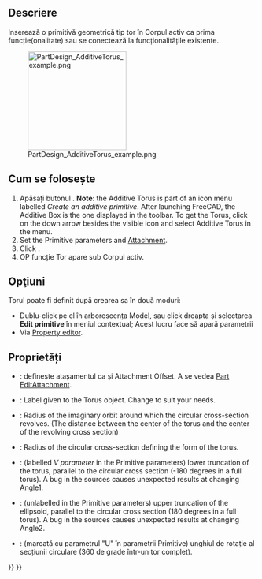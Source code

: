 <languages/>

{{Docnav
|[[PartDesign_AdditiveEllipsoid|Additive ellipsoid]]
|[[PartDesign_AdditivePrism|Additive prism]]
|[[PartDesign_Workbench|PartDesign]]
|IconL=PartDesign_AdditiveEllipsoid.svg
|IconR=PartDesign_AdditivePrism.svg
|IconC=Workbench_PartDesign.svg
}}

<div class="mw-translate-fuzzy">
{{GuiCommand|Name=PartDesign AdditiveTorus|Workbenches=[[PartDesign Workbench|PartDesign]]|MenuLocation=Part Design → Create an additive primitive → Additive Torus|Shortcut=|SeeAlso=[[PartDesign CompPrimitiveAdditive]]}}
</div>

==Descriere==

Inserează o primitivă geometrică tip tor în Corpul activ ca prima funcție(onalitate) sau se conectează la funcționalitățile  existente.

[[File:PartDesign_AdditiveTorus_example.png|200px]]

<div class="mw-translate-fuzzy">
== Cum se folosește ==
</div>

<div class="mw-translate-fuzzy">
# Apăsați butonul {{KEY|[[Image:PartDesign AdditiveTorus.png|24px]] '''Additive Torus'''}} . '''Note''': the Additive Torus is part of an icon menu labelled ''Create an additive primitive''. After launching FreeCAD, the Additive Box is the one displayed in the toolbar. To get the Torus, click on the down arrow besides the visible icon and select Additive Torus in the menu.
# Set the Primitive parameters and [[Part_EditAttachment|Attachment]].
# Click {{KEY|OK}}.
# OP funcție Tor apare sub Corpul activ.
</div>

== Opţiuni ==

<div class="mw-translate-fuzzy">
Torul poate fi definit după crearea sa în două moduri:
* Dublu-click pe el în arborescența Model, sau click dreapta și selectarea '''Edit primitive''' în meniul contextual; Acest lucru face să apară parametrii
* Via  [[Property editor]].
</div>

==Proprietăți==

<div class="mw-translate-fuzzy">
* {{PropertyData|Attachment}}: definește atașamentul ca și  Attachment Offset. A se vedea [[Part EditAttachment]].
* {{PropertyData|Label}}: Label given to the Torus object. Change to suit your needs.
* {{PropertyData|Radius1}}: Radius of the imaginary orbit around which the circular cross-section revolves. (The distance between the center of the torus and the center of the revolving cross section)
* {{PropertyData|Radius2}}: Radius of the circular cross-section defining the form of the torus.
* {{PropertyData|Angle1}}: (labelled ''V parameter'' in the Primitive parameters) lower truncation of the torus, parallel to the circular cross section (-180 degrees in a full torus). A bug in the sources causes unexpected results at changing Angle1.
* {{PropertyData|Angle2}}: (unlabelled in the Primitive parameters) upper truncation of the ellipsoid, parallel to the circular cross section (180 degrees in a full torus). A bug in the sources causes unexpected results at changing Angle2.
* {{PropertyData|Angle3}}: (marcată cu parametrul "U" în parametrii Primitive) unghiul de rotație al secțiunii circulare (360 de grade într-un tor complet).
</div>


{{Docnav
|[[PartDesign_AdditiveEllipsoid|Additive ellipsoid]]
|[[PartDesign_AdditivePrism|Additive prism]]
|[[PartDesign_Workbench|PartDesign]]
|IconL=PartDesign_AdditiveEllipsoid.svg
|IconR=PartDesign_AdditivePrism.svg
|IconC=Workbench_PartDesign.svg
}}

{{PartDesign_Tools_navi{{#translation:}}}}
{{Userdocnavi{{#translation:}}}}